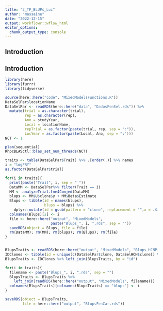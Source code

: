 ```yaml
---
title: "3_TP_BLUPs_Luc"
author: "massaine"
date: "2022-12-15"
output: workflowr::wflow_html
editor_options:
  chunk_output_type: console
---
```


## Introduction
## Introduction

```r
library(here)
library(furrr)
library(tidyverse)

source(here::here("code", "MixedModelsFunctions.R"))
DataSelPar$locationName
DataSelPar <- readRDS(here::here("data", "DadosFenSel.rds")) %>%
  mutate(trial = as.character(trial),
         rep = as.character(rep),
         Ano = studyYear,
         Local = locationName,
         repTrial = as.factor(paste(trial, rep, sep = ":")),
         LocYear = as.factor(paste(Local, Ano, sep = ":")))
NCT <- 1

plan(sequential)
RhpcBLASctl::blas_set_num_threads(NCT)

traits <- table(DataSelPar$Trait) %>% .[order(.)] %>% names
i = "logFRY"
as.factor(DataSelPar$trial)

for(i in traits){
  print(paste("Trait", i, sep = " "))
  DataMM <- DataSelPar%>% filter(Trait == i)
  MM <- analyzeTrial.lme4Conjed(DataMM)
  blups <- MM$U$clone$y + MM$Beta$Estimate
  Blups <- tibble(id = names(blups),
                  blups = blups) %>%
    dplyr::mutate(id = gsub(pattern = "clone", replacement = "",x = .$id))
  colnames(Blups)[2] <- i
  file <- here::here("output", "MixedModels",
                     paste("Blups_", i, ".rds", sep = ""))
  saveRDS(object = Blups, file = file)
  rm(DataMM); rm(MM); rm(blups); rm(Blups); rm(file)
}


BlupsTraits <- readRDS(here::here("output", "MixedModels", "Blups_HCNPic.rds"))
IDClones <- tibble(id = unique(c(DataSelPar$clone, DataSelHCN$clone)) %>% .[order(.)])
BlupsTraits <- IDClones %>% left_join(BlupsTraits, by = "id")

for(i in traits){
  filename <- paste("Blups_", i, ".rds", sep = "")
  BlupsTraits <- BlupsTraits %>%
    left_join(readRDS(here::here("output", "MixedModels", filename)))
  colnames(BlupsTraits)[colnames(BlupsTraits) == "blups"] <- i
}

saveRDS(object = BlupsTraits,
        file = here::here("output", "BlupsFenCar.rds"))

```


